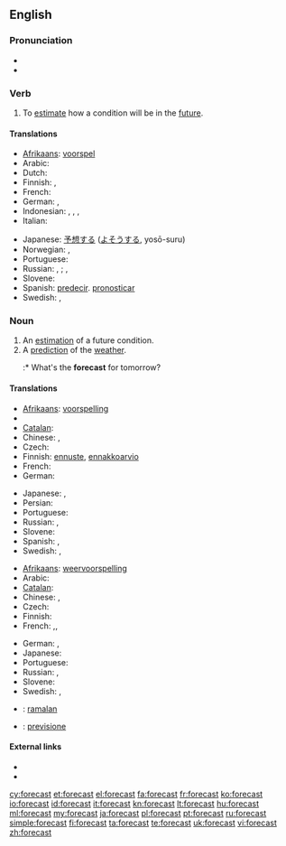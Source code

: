 ==English==
{{wikipedia}}

===Pronunciation===
* {{IPA|/ˈfoɻkɑst/}}
* {{audio|en-us-forecast.ogg|Audio (US)}}

===Verb===
{{en-verb|forecasts|forecasting|'''forecast''' or '''[[forecasted]]'''}}

# To [[estimate]] how a condition will be in the [[future]].

====Translations====

{{trans-top|estimate future conditions}}
* [[Afrikaans]]: [[voorspel]]
* Arabic: {{t|ar|يتنبئ}}
* Dutch: {{t+|nl|voorspellen}}
* Finnish: {{t+|fi|ennustaa}}, {{t+|fi|ennakoida}}
* French: {{t+|fr|prévoir}}
* German: {{t-|de|vorhersagen}}, {{t+|de|prognostizieren}}
* Indonesian: {{t-|id|ramal|xs=Indonesian}}, {{t-|id|ramal|alt=meramal|xs=Indonesian}}, {{t-|id|kira|alt=mengira|xs=Indonesian}}, {{t-|id|kira|alt=memperkirakan|xs=Indonesian}}
* Italian: {{t+|it|prevedere}}
{{trans-mid}}
* Japanese: [[予想]]する ([[よそう]]する, yosō-suru)
* Norwegian: {{t|no|forutsi}}, {{t|no|predikere}}
* Portuguese: {{t+|pt|prever}}
* Russian: {{t|ru|предсказывать|tr=pr'edskázyvat'}} {{impf}}, {{t|ru|предсказать|tr=pr'edskazát'}} {{pf}}; {{t|ru|прогнозировать|tr=prognozírovat'}} {{impf}}, {{t|ru|спрогнозировать|tr=sprognozírovat'}} {{pf}}
* Slovene: {{t|sl|napovedati}}
* Spanish: [[predecir]]. [[pronosticar]]
* Swedish: {{t+|sv|förutsäga}}, {{t+|sv|förutse}}
{{trans-bottom}}

===Noun===
{{en-noun}}

# An [[estimation]] of a future condition.
# A [[prediction]] of the [[weather]].
#:* What's the '''forecast''' for tomorrow?

====Translations====
{{trans-top|estimation}}
* [[Afrikaans]]: [[voorspelling]]
* {{trreq|Arabic}}
* [[Catalan]]: {{t-|ca|calendari|m}}
* Chinese: {{zh-tsp|預報|预报|yùbào}}, {{zh-tsp|預測|预测|yùcè}}
* Czech: {{t-|cs|předpověď|f}}
* Finnish: [[ennuste]], [[ennakkoarvio]]
* French: {{t+|fr|prévision|f}}
* German: {{t+|de|Schätzung|f}}
{{trans-mid}}
* Japanese: {{t-|ja|予想|tr=yosō}}, {{t-|ja|予報|tr=yohō}}
* Persian: {{t|fa|پیشبینی|xs=Persian}}
* Portuguese: {{t+|pt|previsão|f}}
* Russian: {{t|ru|предсказание|n|tr=pr'edskazánije}}, {{t+|ru|прогноз|m|tr=prognóz}}
* Slovene: {{t|sl|napoved|f}}
* Spanish: {{t-|es|pronóstico|m}}, {{t+|es|previsión|f}}
* Swedish: {{t|sv|förhandsberäkning|c}}, {{t|sv|utsikt|c}}
{{trans-bottom}}

{{trans-top|weather prediction}}
* [[Afrikaans]]: [[weervoorspelling]]
* Arabic: {{t|ar|توقعات طقس|f|p|tr=tawaqu3aat Taqs}}
* [[Catalan]]: {{t-|ca|calendari|m}}
* Chinese: {{zh-tsp|預報|预报|yùbào}}, {{zh-tsp|天氣預報|天气预报|tiānqì yùbào}}
* Czech: {{t-|cs|předpověď|f}}
* Finnish: {{t+|fi|sääennuste}}
* French: {{t+|fr|prévision|f}},{{t|fr|prévision météorologique|f}},{{t|fr|prévision météo|f}}
{{trans-mid}}
* German: {{t+|de|Wettervorhersage|f}}, {{t+|de|Vorhersage|f}}
* Japanese: {{t-|ja|天気予報|tr=tenki yohō}}
* Portuguese: {{t+|pt|previsão|f}}
* Russian: {{t+|ru|прогноз|m|tr=prognóz}}, {{t|ru|прогноз погоды|m|tr=prognóz pogódy}}
* Slovene: {{t|sl|napoved|f}}
* Swedish: {{t|sv|väderprognos|c}}, {{t|sv|prognos|c}}
{{trans-bottom}}

{{checktrans-top}}
* {{ttbc|Indonesian}}: [[ramal|ramalan]]
* {{ttbc|Italian}}: [[previsione]]
{{trans-bottom}}

====External links====
* {{R:Webster 1913}}
* {{R:Century 1911}}

[[cy:forecast]]
[[et:forecast]]
[[el:forecast]]
[[fa:forecast]]
[[fr:forecast]]
[[ko:forecast]]
[[io:forecast]]
[[id:forecast]]
[[it:forecast]]
[[kn:forecast]]
[[lt:forecast]]
[[hu:forecast]]
[[ml:forecast]]
[[my:forecast]]
[[ja:forecast]]
[[pl:forecast]]
[[pt:forecast]]
[[ru:forecast]]
[[simple:forecast]]
[[fi:forecast]]
[[ta:forecast]]
[[te:forecast]]
[[uk:forecast]]
[[vi:forecast]]
[[zh:forecast]]